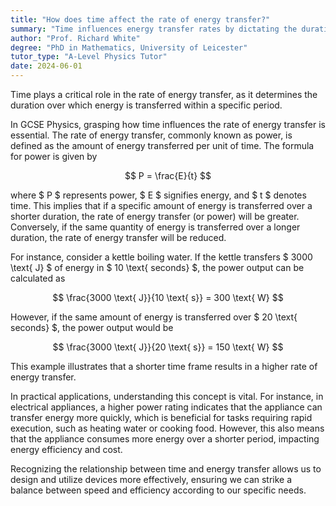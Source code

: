 ```yaml
---
title: "How does time affect the rate of energy transfer?"
summary: "Time influences energy transfer rates by dictating the duration over which energy is exchanged, impacting the overall efficiency and effectiveness of the transfer process."
author: "Prof. Richard White"
degree: "PhD in Mathematics, University of Leicester"
tutor_type: "A-Level Physics Tutor"
date: 2024-06-01
---
```


Time plays a critical role in the rate of energy transfer, as it determines the duration over which energy is transferred within a specific period.

In GCSE Physics, grasping how time influences the rate of energy transfer is essential. The rate of energy transfer, commonly known as power, is defined as the amount of energy transferred per unit of time. The formula for power is given by 

$$ 
P = \frac{E}{t} 
$$ 

where $ P $ represents power, $ E $ signifies energy, and $ t $ denotes time. This implies that if a specific amount of energy is transferred over a shorter duration, the rate of energy transfer (or power) will be greater. Conversely, if the same quantity of energy is transferred over a longer duration, the rate of energy transfer will be reduced.

For instance, consider a kettle boiling water. If the kettle transfers $ 3000 \text{ J} $ of energy in $ 10 \text{ seconds} $, the power output can be calculated as 

$$ 
\frac{3000 \text{ J}}{10 \text{ s}} = 300 \text{ W} 
$$ 

However, if the same amount of energy is transferred over $ 20 \text{ seconds} $, the power output would be 

$$ 
\frac{3000 \text{ J}}{20 \text{ s}} = 150 \text{ W} 
$$ 

This example illustrates that a shorter time frame results in a higher rate of energy transfer.

In practical applications, understanding this concept is vital. For instance, in electrical appliances, a higher power rating indicates that the appliance can transfer energy more quickly, which is beneficial for tasks requiring rapid execution, such as heating water or cooking food. However, this also means that the appliance consumes more energy over a shorter period, impacting energy efficiency and cost.

Recognizing the relationship between time and energy transfer allows us to design and utilize devices more effectively, ensuring we can strike a balance between speed and efficiency according to our specific needs.
    